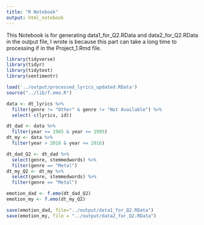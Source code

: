 ```yaml
---
title: "R Notebook"
output: html_notebook
---
```


This Notebook is for generating data1_for_Q2.RData and data2_for_Q2.RData in the output file, I wrote is because this part can take a long time to processing if in the Project_1.Rmd file.

```r
library(tidyverse)
library(tidyr)
library(tidytext)
library(sentimentr)

load('../output/processed_lyrics_updated.RData') 
source("../lib/f.emo.R")

data <- dt_lyrics %>% 
  filter(genre != "Other" & genre != "Not Available") %>% 
  select(-c(lyrics, id))

dt_dad <- data %>% 
  filter(year >= 1985 & year <= 1995)
dt_my <- data %>% 
  filter(year > 2010 & year <= 2016)

dt_dad_Q2 <- dt_dad %>% 
  select(genre, stemmedwords) %>%
  filter(genre == "Metal")
dt_my_Q2 <- dt_my %>% 
  select(genre, stemmedwords) %>% 
  filter(genre == "Metal")

emotion_dad <- f.emo(dt_dad_Q2)
emotion_my <- f.emo(dt_my_Q2)

save(emotion_dad, file="../output/data1_for_Q2.RData")
save(emotion_my, file = "../output/data2_for_Q2.RData")

```



